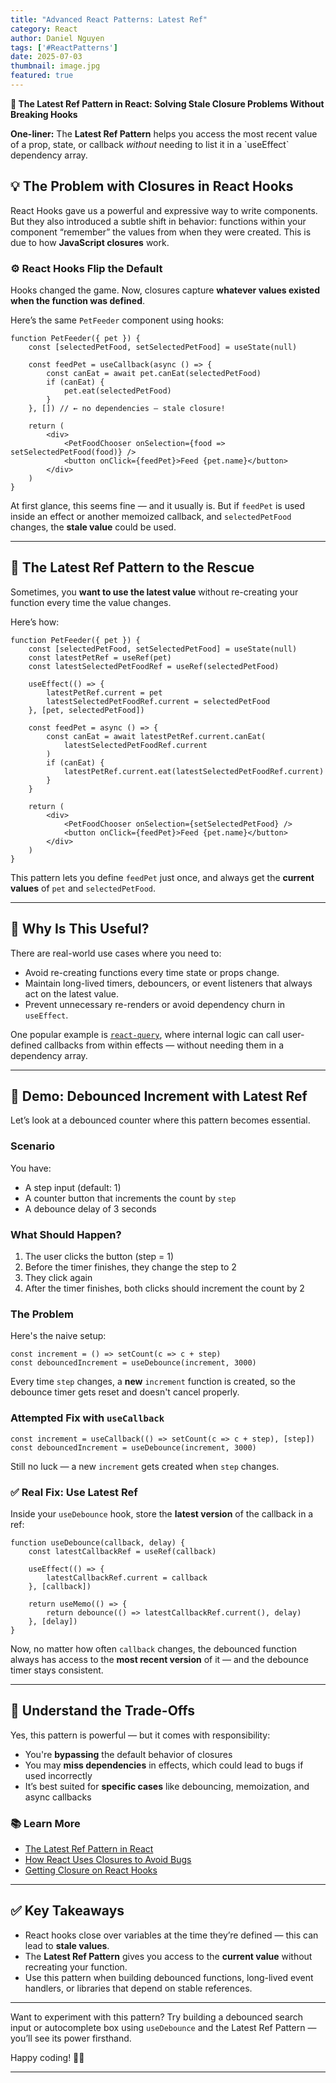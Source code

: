 ```yaml
---
title: "Advanced React Patterns: Latest Ref"
category: React
author: Daniel Nguyen
tags: ['#ReactPatterns']
date: 2025-07-03
thumbnail: image.jpg
featured: true
---
```


**🔁 The Latest Ref Pattern in React: Solving Stale Closure Problems Without Breaking Hooks**

<callout-success>
<strong>One-liner:</strong> The <strong>Latest Ref Pattern</strong> helps you access the most recent value of a prop, state, or callback <em>without</em> needing to list it in a `useEffect` dependency array.
</callout-success>

## 💡 The Problem with Closures in React Hooks

React Hooks gave us a powerful and expressive way to write components. But they also introduced a subtle shift in behavior: functions within your component “remember” the values from when they were created. This is due to how **JavaScript closures** work.

### ⚙️ React Hooks Flip the Default

Hooks changed the game. Now, closures capture **whatever values existed when the function was defined**.

Here’s the same `PetFeeder` component using hooks:

```tsx
function PetFeeder({ pet }) {
	const [selectedPetFood, setSelectedPetFood] = useState(null)

	const feedPet = useCallback(async () => {
		const canEat = await pet.canEat(selectedPetFood)
		if (canEat) {
			pet.eat(selectedPetFood)
		}
	}, []) // ← no dependencies — stale closure!

	return (
		<div>
			<PetFoodChooser onSelection={food => setSelectedPetFood(food)} />
			<button onClick={feedPet}>Feed {pet.name}</button>
		</div>
	)
}
```

At first glance, this seems fine — and it usually is. But if `feedPet` is used inside an effect or another memoized callback, and `selectedPetFood` changes, the **stale value** could be used.

---

## 🧰 The Latest Ref Pattern to the Rescue

Sometimes, you **want to use the latest value** without re-creating your function every time the value changes.

Here’s how:

```tsx
function PetFeeder({ pet }) {
	const [selectedPetFood, setSelectedPetFood] = useState(null)
	const latestPetRef = useRef(pet)
	const latestSelectedPetFoodRef = useRef(selectedPetFood)

	useEffect(() => {
		latestPetRef.current = pet
		latestSelectedPetFoodRef.current = selectedPetFood
	}, [pet, selectedPetFood])

	const feedPet = async () => {
		const canEat = await latestPetRef.current.canEat(
			latestSelectedPetFoodRef.current
		)
		if (canEat) {
			latestPetRef.current.eat(latestSelectedPetFoodRef.current)
		}
	}

	return (
		<div>
			<PetFoodChooser onSelection={setSelectedPetFood} />
			<button onClick={feedPet}>Feed {pet.name}</button>
		</div>
	)
}
```

This pattern lets you define `feedPet` just once, and always get the **current values** of `pet` and `selectedPetFood`.

---

## 🤯 Why Is This Useful?

There are real-world use cases where you need to:

* Avoid re-creating functions every time state or props change.
* Maintain long-lived timers, debouncers, or event listeners that always act on the latest value.
* Prevent unnecessary re-renders or avoid dependency churn in `useEffect`.

One popular example is [`react-query`](https://tanstack.com/query), where internal logic can call user-defined callbacks from within effects — without needing them in a dependency array.

---

## 🧪 Demo: Debounced Increment with Latest Ref

Let’s look at a debounced counter where this pattern becomes essential.

### Scenario

You have:

* A step input (default: 1)
* A counter button that increments the count by `step`
* A debounce delay of 3 seconds

### What Should Happen?

1. The user clicks the button (step = 1)
2. Before the timer finishes, they change the step to 2
3. They click again
4. After the timer finishes, both clicks should increment the count by 2

### The Problem

Here's the naive setup:

```tsx
const increment = () => setCount(c => c + step)
const debouncedIncrement = useDebounce(increment, 3000)
```

Every time `step` changes, a **new** `increment` function is created, so the debounce timer gets reset and doesn't cancel properly.

### Attempted Fix with `useCallback`

```tsx
const increment = useCallback(() => setCount(c => c + step), [step])
const debouncedIncrement = useDebounce(increment, 3000)
```

Still no luck — a new `increment` gets created when `step` changes.

### ✅ Real Fix: Use Latest Ref

Inside your `useDebounce` hook, store the **latest version** of the callback in a ref:

```tsx
function useDebounce(callback, delay) {
	const latestCallbackRef = useRef(callback)

	useEffect(() => {
		latestCallbackRef.current = callback
	}, [callback])

	return useMemo(() => {
		return debounce(() => latestCallbackRef.current(), delay)
	}, [delay])
}
```

Now, no matter how often `callback` changes, the debounced function always has access to the **most recent version** of it — and the debounce timer stays consistent.

---

## 🧠 Understand the Trade-Offs

Yes, this pattern is powerful — but it comes with responsibility:

* You're **bypassing** the default behavior of closures
* You may **miss dependencies** in effects, which could lead to bugs if used incorrectly
* It’s best suited for **specific cases** like debouncing, memoization, and async callbacks

### 📚 Learn More

* [The Latest Ref Pattern in React](https://epicreact.dev/the-latest-ref-pattern-in-react)
* [How React Uses Closures to Avoid Bugs](https://epicreact.dev/how-react-uses-closures-to-avoid-bugs)
* [Getting Closure on React Hooks](https://www.swyx.io/hooks)

---

## ✅ Key Takeaways

* React hooks close over variables at the time they’re defined — this can lead to **stale values**.
* The **Latest Ref Pattern** gives you access to the **current value** without recreating your function.
* Use this pattern when building debounced functions, long-lived event handlers, or libraries that depend on stable references.

---

Want to experiment with this pattern? Try building a debounced search input or autocomplete box using `useDebounce` and the Latest Ref Pattern — you’ll see its power firsthand.

Happy coding! 🧪💡

---
